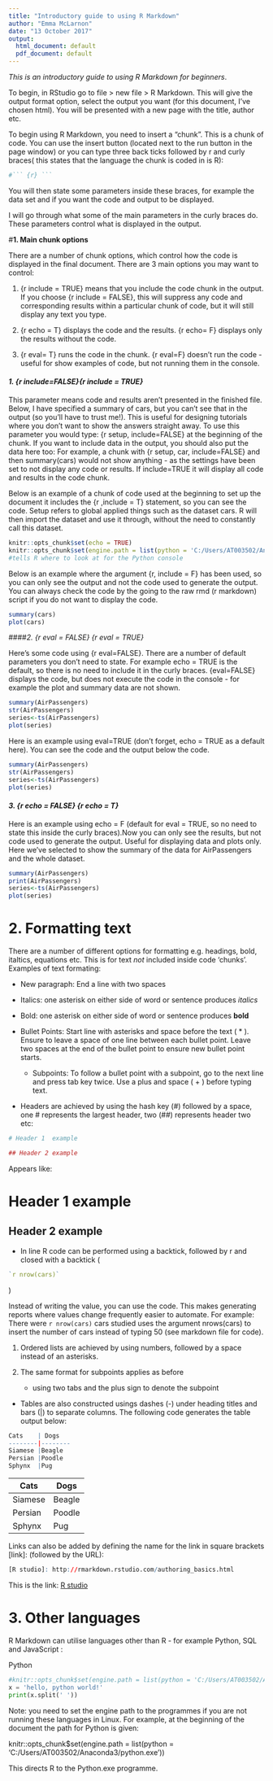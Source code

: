 ---
title: "Introductory guide to using R Markdown"
author: "Emma McLarnon"
date: "13 October 2017"
output:
  html_document: default
  pdf_document: default
---

*This is an introductory guide to using R Markdown for beginners*.  

To begin, in RStudio go to file > new file > R Markdown. This will give the output format option, select the output you want (for this document, I've chosen html). You will be presented with a new page with the title, author etc.  

To begin using R Markdown, you need to insert a "chunk".  This is a chunk of code.  You can use the insert button (located next to the run button in the page window) or you can type three back ticks followed by r and curly braces( this states that the language the chunk is coded in is R):

```{r, eval=F, echo=T}
#``` {r} ```
```

You will then state some parameters inside these braces, for example the data set and if you want the code and output to be displayed.

I will go through what some of the main parameters in the curly braces do. These parameters control what is displayed in the output.

#**1. Main chunk options**

There are a number of chunk options, which control how the code is displayed in the final document.  There are 3 main options you may want to control:

1. {r include = TRUE} means that you include the code chunk in the output.  If you choose {r include = FALSE}, this will suppress any code and corresponding results within a particular chunk of code, but it will still display any text you type.

2. {r echo = T} displays the code and the results.  {r echo= F} displays only the results without the code.

3. {r eval= T} runs the code in the chunk.  {r eval=F} doesn't run the code - useful for show examples of code, but not running them in the console.

#### *1. {r include=FALSE}{r include = TRUE}*
This parameter means code and results aren't presented in the finished file. Below, I have specified a summary of cars, but you can't see that
in the output (so you'll have to trust me!).  This is useful for designing tutorials where you don't
want to show the answers straight away. To use this parameter you would
type: {r setup, include=FALSE} at the beginning of the chunk.  If you want to include data in the output, you should also put the data here too: 
For example, a chunk with {r setup, car, include=FALSE} and then summary(cars) would not show anything - as the settings have been set to not display any code or results. If include=TRUE it will display all code and results in the code chunk. 
 
Below is an example of a chunk of code used at the beginning to set up the document it includes the {r ,include = T} statement, so you can see the code.  Setup refers to global applied things such as the dataset cars.  R will then import the dataset and use it through, without the need to constantly call this dataset. 
 

```{r setup,car, include=T}
knitr::opts_chunk$set(echo = TRUE)
knitr::opts_chunk$set(engine.path = list(python = 'C:/Users/AT003502/Anaconda3/python.exe'))
#tells R where to look at for the Python console

```

Below is an example where the argument {r, include = F} has been used, so you can only see the output and not the code used to generate the output.  You can always check the code by the going to the raw rmd (r markdown) script if you do not want to display the code.
```{r echo=T, include=F}
summary(cars)
plot(cars)

```


####*2. {r eval = FALSE} {r eval = TRUE}*

Here's some code using {r eval=FALSE}. There are a number of default parameters you don't need to state.  For example echo = TRUE is the 
default, so there is no need to include it in the curly braces.  {eval=FALSE} displays the code, but does not execute the code in the console - for example the plot and summary data are not shown.

```{r eval=FALSE}
summary(AirPassengers)
str(AirPassengers)
series<-ts(AirPassengers)
plot(series)
```

Here is an example using eval=TRUE (don't forget, echo = TRUE as a default here).  You can see the code and the output below the code.


```{r eval=TRUE, highlight =FALSE}
summary(AirPassengers)
str(AirPassengers)
series<-ts(AirPassengers)
plot(series)
```

#### *3. {r echo = FALSE} {r echo = T}*
Here is an example using echo = F (default for eval = TRUE, so no need to state this inside the curly braces).Now you can only see the results, but not code used to generate the output. Useful for displaying data and plots only.  Here we've selected to show the summary of the data for AirPassengers and the whole dataset.

```{r echo=F}
summary(AirPassengers)
print(AirPassengers)
series<-ts(AirPassengers)
plot(series)
```

# **2. Formatting text**
There are a number of different options for formatting e.g. headings,
bold, italtics, equations etc. This is for text *not* included inside code 'chunks'.  Examples of text formating:  

* New paragraph: End a line with two spaces  
* Italics: one asterisk on either side of word or sentence produces *italics*
* Bold: one asterisk on either side of word or sentence produces **bold**

* Bullet Points: Start line with asterisks and space before the text 
( * ). Ensure to leave a space of one line between each bullet point. Leave two spaces at the end of the bullet point to ensure new bullet point starts.  
    + Subpoints: To follow a bullet point with a subpoint, go to the next line and press tab key twice. Use a plus and space ( + ) before typing text.
* Headers are achieved by using the hash key (#) followed by a space, one # represents the largest header, two (##) represents header two etc: 

```{r, eval=F, echo=T, highlight=F}
# Header 1  example

## Header 2 example
```
Appears like: 

# Header 1  example

## Header 2 example


* In line R code can be performed using a backtick, followed by r and closed with a backtick
(

```{r, eval=F, echo=T}

`r nrow(cars)` 

```

)

Instead of writing the value, you can use the code.  This makes generating reports where values change frequently easier to automate.  For example: There were `r nrow(cars)` cars studied uses the argument nrows(cars) to insert the number of cars instead of typing 50 (see markdown file for code).


1. Ordered lists are achieved by using numbers, followed by a space instead of an asterisks.  

2. The same format for subpoints applies as before
    + using two tabs and the plus sign to denote the subpoint

* Tables are also constructed usings dashes (-) under heading titles and bars (|) to separate columns.  The following code generates the table output below:

```{r eval=F}

Cats    | Dogs
--------|--------
Siamese |Beagle
Persian |Poodle
Sphynx  |Pug

```


Cats     |  Dogs  
-------- | --------
Siamese  | Beagle
Persian  | Poodle  
Sphynx   | Pug

 

Links can also be added by defining the name for the link in square brackets [link]: (followed by the URL):


```{r, eval=F,echo=T}
[R studio]: http://rmarkdown.rstudio.com/authoring_basics.html 
```

This is the link: [R studio](http://rmarkdown.rstudio.com/authoring_basics.html)  

# **3. Other languages**

R Markdown can utilise languages other than R - for example Python, SQL and JavaScript :

Python

```{python, echo=T}
#knitr::opts_chunk$set(engine.path = list(python = 'C:/Users/AT003502/Anaconda3/python.exe')) 
x = 'hello, python world!'
print(x.split(' '))
```

Note: you need to set the engine path to the programmes if you are not running these languages in Linux. For example, at the beginning of the document the path for Python is given:

knitr::opts_chunk$set(engine.path = list(python = 'C:/Users/AT003502/Anaconda3/python.exe')) 

This directs R to the Python.exe programme.

